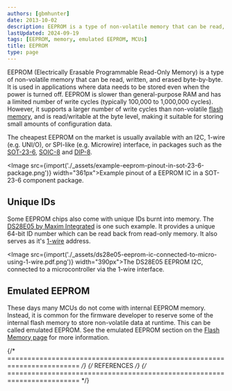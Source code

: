 ```yaml
---
authors: [gbmhunter]
date: 2013-10-02
description: EEPROM is a type of non-volatile memory that can be read, written, and erased byte-by-byte. It is used in applications where data needs to be stored even when the power is turned off.
lastUpdated: 2024-09-19
tags: [EEPROM, memory, emulated EEPROM, MCUs]
title: EEPROM
type: page
---
```


EEPROM (Electrically Erasable Programmable Read-Only Memory) is a type of non-volatile memory that can be read, written, and erased byte-by-byte. It is used in applications where data needs to be stored even when the power is turned off. EEPROM is slower than general-purpose RAM and has a limited number of write cycles (typically 100,000 to 1,000,000 cycles). However, it supports a larger number of write cycles than non-volatile [flash memory](/electronics/components/memory/flash/), and is read/writable at the byte level, making it suitable for storing small amounts of configuration data.

The cheapest EEPROM on the market is usually available with an I2C, 1-wire (e.g. UNI/O), or SPI-like (e.g. Microwire) interface, in packages such as the [SOT-23-6](/pcb-design/component-packages/sot-23-component-package/), [SOIC-8](/pcb-design/component-packages/soic-component-package/) and [DIP-8](/pcb-design/component-packages/dip-component-package/).

<Image src={import('./_assets/example-eeprom-pinout-in-sot-23-6-package.png')} width="361px">Example pinout of a EEPROM IC in a SOT-23-6 component package.</Image>

## Unique IDs

Some EEPROM chips also come with unique IDs burnt into memory. The [DS28E05 by Maxim Integrated](http://datasheets.maximintegrated.com/en/ds/DS28E05.pdf) is one such example. It provides a unique 64-bit ID number which can be read back from read-only memory. It also serves as it's [1-wire](/electronics/communication-protocols/1-wire-protocol/) address.

<Image src={import('./_assets/ds28e05-eeprom-ic-connected-to-micro-using-1-wire.pdf.png')} width="390px">The DS28E05 EEPROM I2C, connected to a microcontroller via the 1-wire interface.</Image>

## Emulated EEPROM

These days many MCUs do not come with internal EEPROM memory. Instead, it is common for the firmware developer to reserve some of the internal flash memory to store non-volatile data at runtime. This can be called emulated EEPROM. See the emulated EEPROM section on the [Flash Memory page](/electronics/components/memory/flash/#emulated-eeprom) for more information.

{/* ======================================================================== */}
{/* REFERENCES */}
{/* ======================================================================== */}
